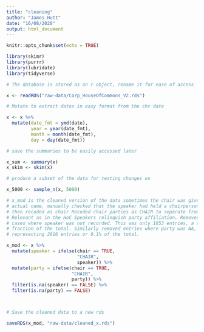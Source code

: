 ```yaml
---
title: "cleaning"
author: "James Hutt"
date: "16/08/2020"
output: html_document
---
```


```r
knitr::opts_chunk$set(echo = TRUE)

library(skimr)
library(purrr)
library(lubridate)
library(tidyverse)
```

```r

# The database is stored as an r object, rename it for ease of access

x <- readRDS("raw-data/Corp_HouseOfCommons_V2.rds")

# Mutate to extract dates in easy format from the chr date

x <- x %>%
  mutate(date_fmt = ymd(date),
         year = year(date_fmt), 
         month = month(date_fmt), 
         day = day(date_fmt))

# save the summaries to be easily accessed later

x_sum <- summary(x)
x_skim <- skim(x)

# produce a subset of the data for testing changes on 

x_5000 <- sample_n(x, 5000)

# x_mod is the cleaned version of the data sometimes the chair was given their
# actual name, manually checked that the speaker had held a chairperson post and
# then recoded as chair Recoded chair parties as CHAIR to separate from other.
# Relevant as in the HoC Speakers relinquish party affiliation. Removed the
# cases where speaker was not recorded. This was only 1053 entries, a small
# fraction of the total. Similarly removed entries where party was NA,
# representing 2816 entries or 0.1% of the total.

x_mod <- x %>%
  mutate(speaker = ifelse(chair == TRUE,
                          "CHAIR",
                          speaker)) %>%
  mutate(party = ifelse(chair == TRUE,
                        "CHAIR",
                        party)) %>%
  filter(is.na(speaker) == FALSE) %>%
  filter(is.na(party) == FALSE)



# Save the cleaned data to a new rds 

saveRDS(x_mod, "raw-data/cleaned_x.rds")




```


